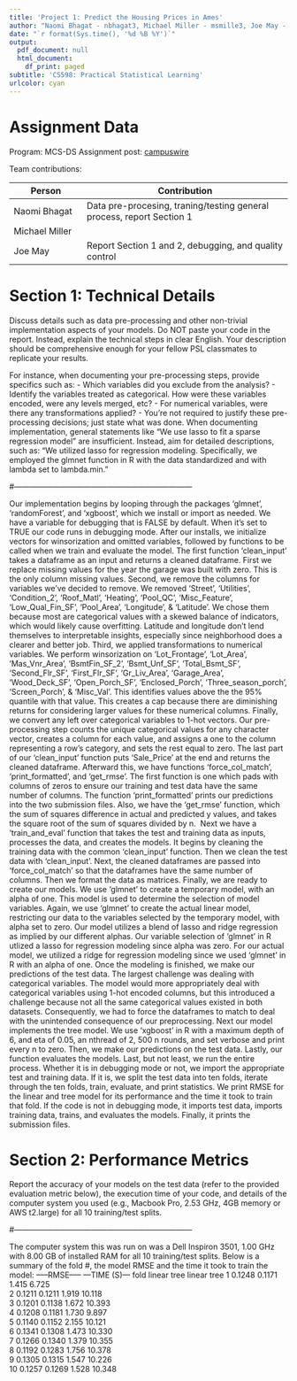 ```yaml
---
title: 'Project 1: Predict the Housing Prices in Ames'
author: "Naomi Bhagat - nbhagat3, Michael Miller - msmille3, Joe May - jemay3"
date: "`r format(Sys.time(), '%d %B %Y')`"
output:
  pdf_document: null
  html_document:
    df_print: paged
subtitle: 'CS598: Practical Statistical Learning'
urlcolor: cyan
---
```


# Assignment Data

Program: MCS-DS
Assignment post: [campuswire](https://campuswire.com/c/G06C55090/feed/193)


Team contributions:

| Person         | Contribution                                |
|----------------|---------------------------------------------|
| Naomi Bhagat   | Data pre-procesing, traning/testing general process, report Section 1 |
| Michael Miller |                                             |
| Joe May        | Report Section 1 and 2, debugging, and quality control  |

# Section 1: Technical Details

Discuss details such as data pre-processing and other non-trivial implementation aspects of your models. Do NOT paste your code in the report. Instead, explain the technical steps in clear English. Your description should be comprehensive enough for your fellow PSL classmates to replicate your results.

For instance, when documenting your pre-processing steps, provide specifics such as:
- Which variables did you exclude from the analysis?
- Identify the variables treated as categorical. How were these variables encoded, were any levels merged, etc?
- For numerical variables, were there any transformations applied?
- You’re not required to justify these pre-processing decisions; just state what was done.
When documenting implementation, general statements like “We use lasso to fit a sparse regression model” are insufficient. Instead, aim for detailed descriptions, such as: “We utilized lasso for regression modeling. Specifically, we employed the glmnet function in R with the data standardized and with lambda set to lambda.min.”

#---------------------------------------------------------------------

Our implementation begins by looping through the packages 'glmnet', 'randomForest', and 'xgboost', which we install or import as needed. We have a variable for debugging that is FALSE by default. When it's set to TRUE our code runs in debugging mode. 
After our installs, we initialize vectors for winsorization and omitted variables, followed by functions to be called when we train and evaluate the model. The first function 'clean_input' takes a dataframe as an input and returns a cleaned dataframe. First we replace missing values for the year the garage was built with zero. This is the only column missing values.
Second, we remove the columns for variables we’ve decided to remove. We removed 'Street', 'Utilities', 'Condition_2', 'Roof_Matl', 'Heating', 'Pool_QC', 'Misc_Feature', 'Low_Qual_Fin_SF', 'Pool_Area', 'Longitude', & 'Latitude'. We chose them because most are categorical values with a skewed balance of indicators, which would likely cause overfitting. Latitude and longitude don’t lend themselves to interpretable insights, especially since neighborhood does a clearer and better job.
Third, we applied transformations to numerical variables. We perform winsorization on ‘Lot_Frontage’, ‘Lot_Area’, ‘Mas_Vnr_Area’, ‘BsmtFin_SF_2’, ‘Bsmt_Unf_SF’, ‘Total_Bsmt_SF’, ‘Second_Flr_SF’, 'First_Flr_SF', ‘Gr_Liv_Area’, ‘Garage_Area’, ‘Wood_Deck_SF’, ‘Open_Porch_SF’, ‘Enclosed_Porch’, ‘Three_season_porch’, ‘Screen_Porch’, & ‘Misc_Val’. This identifies values above the the 95% quantile with that value. This creates a cap because there are diminishing returns for considering larger values for these numerical columns. 
Finally, we convert any left over categorical variables to 1-hot vectors. Our pre-processing step counts the unique categorical values for any character vector, creates a column for each value, and assigns a one to the column representing a row’s category, and sets the rest equal to zero. The last part of our ‘clean_input’ function puts ‘Sale_Price’ at the end and returns the cleaned dataframe. 
Afterward this, we have functions ‘force_col_match’, ‘print_formatted’, and ‘get_rmse’. The first function is one which pads with columns of zeros to ensure our training and test data have the same number of columns. The function ‘print_formatted’ prints our predictions into the two submission files. Also, we have the ‘get_rmse’ function, which the sum of squares difference in actual and predicted y values, and takes the square root of the sum of squares divided by n. 
Next we have a ‘train_and_eval’ function that takes the test and training data as inputs, processes the data, and creates the models. It begins by cleaning the training data with the common ‘clean_input’ function. Then we clean the test data with ‘clean_input’. Next, the cleaned dataframes are passed into ‘force_col_match’ so that the dataframes have the same number of columns. Then we format the data as matrices. Finally, we are ready to create our models.
We use ‘glmnet’ to create a temporary model, with an alpha of one. This model is used to determine the selection of model variables. Again, we use ‘glmnet’ to create the actual linear model, restricting our data to the variables selected by the temporary model, with alpha set to zero. Our model utilizes a blend of lasso and ridge regression as implied by our different alphas. Our variable selection of ‘glmnet’ in R utlized a lasso for regression modeling since alpha was zero. For our actual model, we utilized a ridge for regression modeling since we used ‘glmnet’ in R with an alpha of one. Once the modeling is finished, we make our predictions of the test data.
The largest challenge was dealing with categorical variables. The model would more appropriately deal with categorical variables using 1-hot encoded columns, but this introduced a challenge because not all the same categorical values existed in both datasets. Consequently, we had to force the dataframes to match to deal with the unintended consequence of our preprocessing.
	Next our model implements the tree model. We use ‘xgboost’ in R with a maximum depth of 6, and eta of 0.05, an nthread of 2, 500 n rounds, and set verbose and print every n to zero. Then, we make our predictions on the test data. Lastly, our function evaluates the models. 
	Last, but not least, we run the entire process. Whether it is in debugging mode or not, we import the appropriate test and training data. If it is, we split the test data into ten folds, iterate through the ten folds, train, evaluate, and print statistics. We print RMSE for the linear and tree model for its performance and the time it took to train that fold. If the code is not in debugging mode, it imports test data, imports training data, trains, and evaluates the models. Finally, it prints the submission files.


# Section 2: Performance Metrics

Report the accuracy of your models on the test data (refer to the provided evaluation metric below), the execution time 
of your code, and details of the computer system you used (e.g., Macbook Pro, 2.53 GHz, 4GB memory or AWS t2.large) for 
all 10 training/test splits.

#---------------------------------------------------------------------

  The computer system this was run on was a Dell Inspiron 3501, 1.00 GHz with 8.00 GB of installed RAM for all 10 training/test splits. Below is a summary of the fold #, the model RMSE and the time it took to train the model:
	-----RMSE-----	---TIME (S)---
fold	linear	tree	linear	tree
1	0.1248	0.1171	1.415	6.725	
2	0.1211	0.1211	1.919	10.118	
3	0.1201	0.1138	1.672	10.393	
4	0.1208	0.1181	1.730	9.897	
5	0.1140	0.1152	2.155	10.121	
6	0.1341	0.1308	1.473	10.330	
7	0.1266	0.1340	1.379	10.355	
8	0.1192	0.1283	1.756	10.378	
9	0.1305	0.1315	1.547	10.226	
10	0.1257	0.1269	1.528	10.348	

